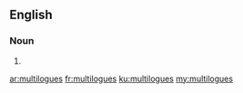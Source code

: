 ==English==

===Noun===
{{head|en}}

# {{plural of|multilogue}}

[[ar:multilogues]]
[[fr:multilogues]]
[[ku:multilogues]]
[[my:multilogues]]